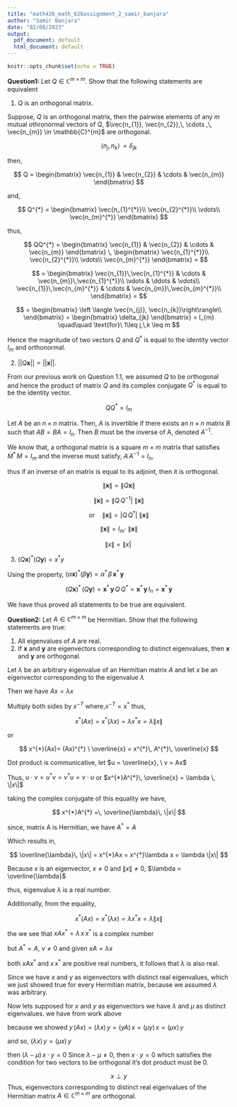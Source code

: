 ```yaml
---
title: "math426_math_626assignment_2_samir_banjara"
author: "Samir Banjara"
date: "02/08/2023"
output:
  pdf_document: default
  html_document: default
---
```


```r
knitr::opts_chunk$set(echo = TRUE)
```

**Question1:** Let $Q \in \mathbb{C}^{m \times m}$. Show that the following statements are equivalent

1.  $Q$ is an orthogonal matrix.

Suppose, $Q$ is an orthogonal matrix, then the pairwise elements of any $m$ mutual othronormal vectors of $Q$, $\vec{n_{1}}, \vec{n_{2}},\, \cdots ,\, \vec{n_{m}} \in \mathbb{C}^{m}$ are orthogonal.

$$
\left \langle n_{j}, n_{k} \right \rangle \, = \delta_{jk}
$$

then,

$$
Q = 
\begin{bmatrix}
\vec{n_{1}} & \vec{n_{2}} & \cdots & \vec{n_{m}}
\end{bmatrix}
$$

and,

$$
Q^{*} 
= 
\begin{bmatrix}
\vec{n_{1}^{*}}\\
\vec{n_{2}^{*}}\\
\vdots\\
\vec{n_{m}^{*}}
\end{bmatrix}
$$

thus,

$$ 
QQ^{*} 
= 
\begin{bmatrix} 
\vec{n_{1}} & \vec{n_{2}} & \cdots & \vec{n_{m}}
\end{bmatrix}
\,
\begin{bmatrix}
\vec{n_{1}^{*}}\\ 
\vec{n_{2}^{*}}\\ 
\vdots\\ 
\vec{n_{m}^{*}}
\end{bmatrix}
=
$$

$$
=
\begin{bmatrix}
\vec{n_{1}}\,\vec{n_{1}^{*}} & \cdots & \vec{n_{m}}\,\vec{n_{1}^{*}}\\
\vdots & \ddots & \vdots\\
\vec{n_{1}}\,\vec{n_{m}^{*}} & \cdots & \vec{n_{m}}\,\vec{n_{m}^{*}}\\
\end{bmatrix}
=
$$

$$
=
\begin{bmatrix}
\left \langle \vec{n_{j}}, \vec{n_{k}}\right\rangle\\
\end{bmatrix}
= 
\begin{bmatrix}
\delta_{jk}
\end{bmatrix}
=
I_{m} \quad\quad \text{for}\ 1\leq j,\,k \leq m
$$

Hence the magnitude of two vectors $Q$ and $Q^{*}$ is equal to the identity vector $I_{m}$ and orthonormal.

2.  $||Q\mathbf{x}|| = ||\mathbf{x}||$.

From our previous work on Question 1.1, we assumed $Q$ to be orthogonal and hence the product of matrix $Q$ and its complex conjugate $Q^{*}$ is equal to be the identity vector.

$$
QQ^{*} = I_{m}
$$

Let $A$ be an $n\times n$ matrix. Then, $A$ is invertible if there exists an $n\times n$ matrix $B$ such that $AB = BA = I_{n}$. Then $B$ must be the inverse of A, denoted $A^{-1}$.

We know that, a orthogonal matrix is a square $m\times m$ matrix that satisfies $M^{*}\, M = I_{m}$ and the inverse must satisfy, $A\, A^{-1} = I_{n}$,

thus if an inverse of an matrix is equal to its adjoint, then it is orthogonal.

$$
\|\mathbf{x}\| = \|Q\mathbf{x}\|
$$

$$
\| \mathbf{x}\| = \|Q\,Q^{-1}| \ \|\mathbf{x}\|
$$

$$
\text{or} \quad \|\mathbf{x}\| = |Q\,Q^{*}| \ \|\mathbf{x}\| 
$$

$$
\|\mathbf{x}\| =I_{m}\cdot\ \|\mathbf{x}\|
$$

$$
\|x\| = \|x|\
$$

3.  $(Q\mathbf{x})^{*}(Q\mathbf{y}) = x^{*}y$

Using the property, $(\alpha \mathbf{x})^{*} (\beta \mathbf{y}) = \alpha^{*}\, \beta\, \mathbf{x}^{*}\, \mathbf{y}$

$$
(Q \mathbf{x})^{*} \, (Q \mathbf{y}) = \mathbf{x}^{*} \, \mathbf{y}\, Q\, Q^{*}
= \mathbf{x}^{*} \, \mathbf{y} \, I_{n}
= \mathbf{x}^{*} \, \mathbf{y}
$$

We have thus proved all statements to be true are equivalent.

**Question2:** Let $A \in \mathbb{C}^{m \times m}$ be Hermitian. Show that the following statements are true:

1.  All eigenvalues of $A$ are real.
2.  If $\mathbf{x}$ and $\mathbf{y}$ are eigenvectors corresponding to distinct eigenvalues, then $\mathbf{x}$ and $\mathbf{y}$ are orthogonal.

Let $\lambda$ be an arbitrary eigenvalue of an Hermitian matrix $A$ and let $x$ be an eigenvector corresponding to the eigenvalue $\lambda$

Then we have $Ax = \lambda x$

Multiply both sides by $x^{-T}$ where,$x^{-T} = x^{*}$ thus,

$$
x^{*}(A x) = x^{*}(\lambda x) = \lambda x^{*} x = \lambda \|x\|
$$

or

$$
x^{*}(Ax)= (Ax)^{*} \ \overline{x} = x^{*}\, A^{*}\, \overline{x}
$$

Dot product is communicative, let $u = \overline{x}, \ v = Ax$

Thus, $u\cdot v = u^{*}v = v^{*}u = v\cdot u$ or $x^{*}A^{*}\, \overline{x} = \lambda \, \|x\|$

taking the complex conjugate of this equality we have,

$$
x^{*}A^{*} =\, \overline{\lambda}\, \|x\|
$$

since, matrix A is Hermitian, we have $A^{*} = A$

Which results in,

$$
\overline{\lambda}\, \|x\| = x^{*}Ax = x^{*}\lambda x = \lambda \|x\|
$$

Because $x$ is an eigenvector, $x \neq 0$ and $\|x\| \neq 0$, $\lambda = \overline{\lambda}$

thus, eigenvalue $\lambda$ is a real number.

Additionally, from the equality,

$$
x^{*}(A x) = x^{*}(\lambda x) = \lambda x^{*} x = \lambda \|x\|
$$

the we see that $xAx ^{*} = \lambda\, x\,x^{*}$ is a complex number

but $A^{*} = A$, $v \neq 0$ and given $xA = \lambda x$

both $xAx ^{*}$ and $x\, x^{*}$ are positive real numbers, it follows that $\lambda$ is also real.

Since we have $x$ and $y$ as eigenvectors with distinct real eigenvalues, which we just showed true for every Hermitian matrix, because we assumed $\lambda$ was arbitrary.

Now lets supposed for $x$ and $y$ as eigenvectors we have $\lambda$ and $\mu$ as distinct eigenvalues. we have from work above

because we showed $y\, (Ax) = (\lambda x)\, y = (yA)\, x = (\mu y)\,x = (\mu x)\, y$

and so, $(\lambda x)\, y = (\mu x)\, y$

then $(\lambda - \mu)\, x \cdot y = 0$ Since $\lambda - \mu \neq 0$, then $x \cdot y = 0$ which satisfies the condition for two vectors to be orthogonal it's dot product must be 0.

$$
x \perp y
$$ Thus, eigenvectors corresponding to distinct real eigenvalues of the Hermitian matrix $A \in \mathbb{C}^{m\times m}$ are orthogonal.
